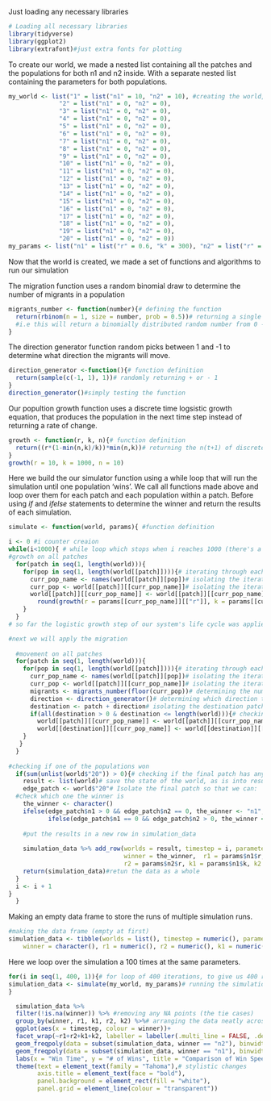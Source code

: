 

Just loading any necessary libraries

```{r libraries}
# Loading all necessary libraries
library(tidyverse)
library(ggplot2)
library(extrafont)#just extra fonts for plotting
```

To create our world, we made a nested list containing all the patches and the populations for both n1 and n2 inside. With a separate nested list containing the parameters for both populations.
```{r worlds and params generator}
my_world <- list("1" = list("n1" = 10, "n2" = 10), #creating the world, which includes 20 patches of 2 populations
              "2" = list("n1" = 0, "n2" = 0), 
              "3" = list("n1" = 0, "n2" = 0),
              "4" = list("n1" = 0, "n2" = 0), 
              "5" = list("n1" = 0, "n2" = 0), 
              "6" = list("n1" = 0, "n2" = 0), 
              "7" = list("n1" = 0, "n2" = 0), 
              "8" = list("n1" = 0, "n2" = 0), 
              "9" = list("n1" = 0, "n2" = 0), 
              "10" = list("n1" = 0, "n2" = 0),
              "11" = list("n1" = 0, "n2" = 0),
              "12" = list("n1" = 0, "n2" = 0),
              "13" = list("n1" = 0, "n2" = 0),
              "14" = list("n1" = 0, "n2" = 0),
              "15" = list("n1" = 0, "n2" = 0),
              "16" = list("n1" = 0, "n2" = 0),
              "17" = list("n1" = 0, "n2" = 0),
              "18" = list("n1" = 0, "n2" = 0),
              "19" = list("n1" = 0, "n2" = 0),
              "20" = list("n1" = 0, "n2" = 0))
my_params <- list("n1" = list("r" = 0.6, "k" = 300), "n2" = list("r" = 0.6, "k" = 300)) #creating the parameters(set to one specific value we can change as we desire)
```
Now that the world is created, we  made a set of functions and algorithms to run our simulation

The migration function uses a random binomial draw to determine the number of migrants in a 
population
```{r migrants generator}
migrants_number <- function(number){# defining the function
  return(rbinom(n = 1, size = number, prob = 0.5))# returning a single random binomial sample, set at probability 0.5 from the population.
  #i.e this will return a binomially distributed random number from 0 -> the given populations number
}

```

The direction generator function random picks between 1 and -1 to determine what direction the
migrants will move.
```{r direction generator function}
direction_generator <-function(){# function definition
  return(sample(c(-1, 1), 1))# randomly returning + or - 1
}
direction_generator()#simply testing the function

```

Our popultion growth function uses a discrete time logsistic growth equation, that produces the 
population in the next time step instead of returning a rate of change.
```{r growth function}
growth <- function(r, k, n){# function definition
  return((r*(1-min(n,k)/k))*min(n,k))# returning the n(t+1) of discrete time logistic growth.
}
growth(r = 10, k = 1000, n = 10)
```


Here we build the our simulator function using a while loop that will run the simulation until one
population 'wins'. We call all functions made above and loop over them for each patch and each population within a patch.
Before using _if_ and _ifelse_ statements to determine the winner and return the results of each simulation.

```{r THE SIMULATOR}
simulate <- function(world, params){ #function definition

i <- 0 #i counter creaion
while(i<1000){ # while loop which stops when i reaches 1000 (there's a i += 1 below)
#growth on all patches
  for(patch in seq(1, length(world))){
    for(pop in seq(1, length(world[[patch]]))){# iterating through each population in each patch
      curr_pop_name <- names(world[[patch]][pop])# isolating the iterated population name for easier use
      curr_pop <- world[[patch]][[curr_pop_name]]# isolating the iterated population value for easier use
      world[[patch]][[curr_pop_name]] <- world[[patch]][[curr_pop_name]] + 
        round(growth(r = params[[curr_pop_name]][["r"]], k = params[[curr_pop_name]][["k"]], n = curr_pop)) -> curr_pop# calculating the population at the next timestep, and adding that it to curr_pop
    }
  }
# so far the logistic growth step of our system's life cycle was applied to every population in every patch

#next we will apply the migration
  
  #movement on all patches
  for(patch in seq(1, length(world))){
    for(pop in seq(1, length(world[[patch]]))){# iterating through each population in each patch
      curr_pop_name <- names(world[[patch]][pop])# isolating the iterated population name for easier use
      curr_pop <- world[[patch]][[curr_pop_name]]# isolating the iterated population value for easier use
      migrants <- migrants_number(floor(curr_pop))# determining the number of migrants
      direction <- direction_generator()# determining which direction the will go
      destination <- patch + direction# isolating the destination patch
      if(all(destination > 0 & destination <= length(world))){# checking if the destination patch exists
        world[[patch]][[curr_pop_name]] <- world[[patch]][[curr_pop_name]] - migrants# subtracting the migrants from original patch
        world[[destination]][[curr_pop_name]] <- world[[destination]][[curr_pop_name]] + migrants# adding the migrants into new patch
    }
   }
  }
  
#checking if one of the populations won
  if(sum(unlist(world$"20")) > 0){# checking if the final patch has any members in it( = 0 if empty, > 0 otherwise). If it does:
    result <- list(world)# save the state of the world, as is into result
    edge_patch <- world$"20"# Isolate the final patch so that we can:
  #check which one the winner is
    the_winner <- character()
    ifelse(edge_patch$n1 > 0 && edge_patch$n2 == 0, the_winner <- "n1", 
           ifelse(edge_patch$n1 == 0 && edge_patch$n2 > 0, the_winner <- "n2", the_winner <- NA))# isolate the winner based on the ifelse statement
    
    #put the results in a new row in simulation_data
    
    simulation_data %>% add_row(worlds = result, timestep = i, parameters = list(params),
                                winner = the_winner,  r1 = params$n1$r, 
                                r2 = params$n2$r, k1 = params$n1$k, k2 = params$n2$k) -> simulation_data
    return(simulation_data)#retun the data as a whole
  }
  i <- i + 1
}
  }
```

Making an empty data frame to store the runs of multiple simulation runs.
```{r clearing dataframe}
#making the data frame (empty at first)
simulation_data <- tibble(worlds = list(), timestep = numeric(), parameters = list(),
    winner = character(), r1 = numeric(), r2 = numeric(), k1 = numeric(), k2 = numeric())

```

Here we loop over the simulation a 100 times at the same parameters.
```{r running the simulation}
for(i in seq(1, 400, 1)){# for loop of 400 iterations, to give us 400 replicates of the simulation
simulation_data <- simulate(my_world, my_params)# running the simulation (once)
}
```


```{r combined}
  simulation_data %>% 
  filter(!is.na(winner)) %>% #removing any NA points (the tie cases)
  group_by(winner, r1, k1, r2, k2) %>%# arranging the data neatly across the columns
  ggplot(aes(x = timestep, colour = winner))+
  facet_wrap(~r1+r2+k1+k2, labeller = labeller(.multi_line = FALSE, .default = label_both))+# faceting over the parameters then labeling them appropriately
  geom_freqpoly(data = subset(simulation_data, winner == "n2"), binwidth = 1)+#the frequency polygon for whenever n2 won
  geom_freqpoly(data = subset(simulation_data, winner == "n1"), binwidth = 1,  aes(y = ..count..*(1)))+# frequency polygon for whenever n1 has won(the y aesthetic is there to allow us to invert the line for comparison)
  labs(x = "Win Time", y = "# of Wins", title = "Comparison of Win Speed at Different r and K Values")+# labelling
  theme(text = element_text(family = "Tahoma"),# stylistic changes
        axis.title = element_text(face = "bold"),
        panel.background = element_rect(fill = "white"),
        panel.grid = element_line(colour = "transparent"))
 
```
